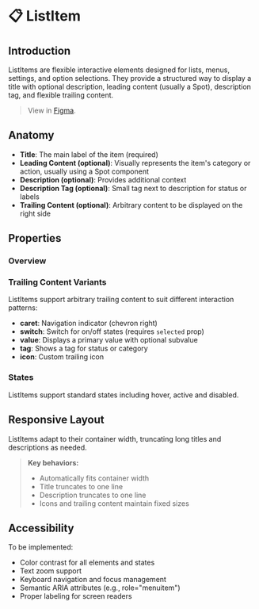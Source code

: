 
<Meta title="Containment/ListItem/Docs" of={ListItemStories} />

# 📋 ListItem

## Introduction

ListItems are flexible interactive elements designed for lists, menus, settings, and option selections. They provide a structured way to display a title with optional description, leading content (usually a Spot), description tag, and flexible trailing content.

> View in [Figma](https://www.figma.com/design/JxaLVMTWirCpU0rsbZ30k7/2.-Components-Library?node-id=2255-4155).

## Anatomy

<Canvas of={ListItemStories.Base} />

- **Title**: The main label of the item (required)
- **Leading Content (optional)**: Visually represents the item's category or action, usually using a Spot component
- **Description (optional)**: Provides additional context
- **Description Tag (optional)**: Small tag next to description for status or labels
- **Trailing Content (optional)**: Arbitrary content to be displayed on the right side

## Properties

### Overview

<Canvas of={ListItemStories.Base} />
<Controls of={ListItemStories.Base} />

### Trailing Content Variants

ListItems support arbitrary trailing content to suit different interaction patterns:

- **caret**: Navigation indicator (chevron right)
- **switch**: Switch for on/off states (requires `selected` prop)
- **value**: Displays a primary value with optional subvalue
- **tag**: Shows a tag for status or category
- **icon**: Custom trailing icon

<Canvas of={ListItemStories.TrailingContentVariantsShowcase} />

### States

ListItems support standard states including hover, active and disabled.

<Canvas of={ListItemStories.StateShowcase} />

## Responsive Layout

ListItems adapt to their container width, truncating long titles and descriptions as needed.

<Canvas of={ListItemStories.ResponsiveLayout} />

> **Key behaviors:**
>
> - Automatically fits container width
> - Title truncates to one line
> - Description truncates to one line
> - Icons and trailing content maintain fixed sizes

## Accessibility

To be implemented:

- Color contrast for all elements and states
- Text zoom support
- Keyboard navigation and focus management
- Semantic ARIA attributes (e.g., role="menuitem")
- Proper labeling for screen readers
